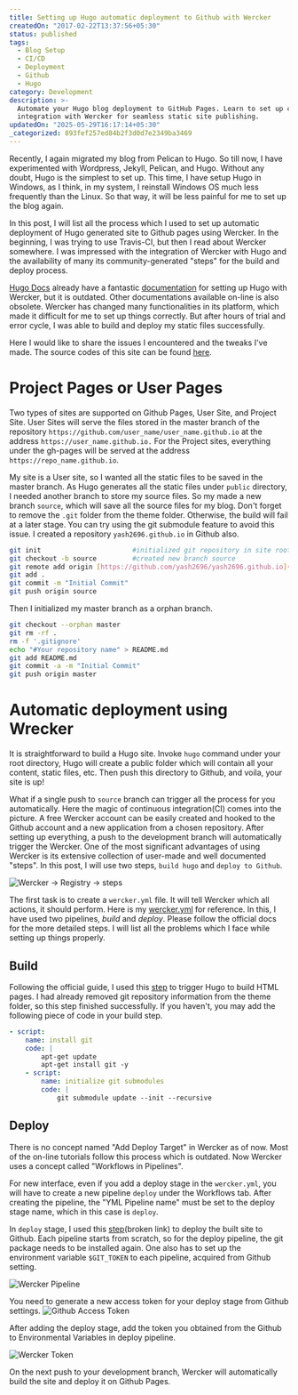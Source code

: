 ```yaml
---
title: Setting up Hugo automatic deployment to Github with Wercker
createdOn: "2017-02-22T13:37:56+05:30"
status: published
tags:
  - Blog Setup
  - CI/CD
  - Deployment
  - Github
  - Hugo
category: Development
description: >-
  Automate your Hugo blog deployment to GitHub Pages. Learn to set up continuous
  integration with Wercker for seamless static site publishing.
updatedOn: "2025-05-29T16:17:14+05:30"
_categorized: 893fef257ed84b2f3d0d7e2349ba3469
---
```


Recently, I again migrated my blog from Pelican to Hugo. So till now, I have
experimented with Wordpress, Jekyll, Pelican, and Hugo. Without any doubt, Hugo
is the simplest to set up. This time, I have setup Hugo in Windows, as I think,
in my system, I reinstall Windows OS much less frequently than the Linux. So
that way, it will be less painful for me to set up the blog again.

In this post, I will list all the process which I used to set up automatic
deployment of Hugo generated site to Github pages using Wercker. In the
beginning, I was trying to use Travis-CI, but then I read about Wercker
somewhere. I was impressed with the integration of Wercker with Hugo and the
availability of many its community-generated "steps" for the build and deploy
process.

[Hugo Docs](https://gohugo.io/getting-started/) already have a fantastic
[documentation](https://discourse.gohugo.io/t/automated-hugo-deployments-anywhere-using-wercker/539)
for setting up Hugo with Wercker, but it is outdated. Other documentations
available on-line is also obsolete. Wercker has changed many functionalities in
its platform, which made it difficult for me to set up things correctly. But
after hours of trial and error cycle, I was able to build and deploy my static
files successfully.

Here I would like to share the issues I encountered and the tweaks I've made.
The source codes of this site can be found
[here](https://github.com/yashhere/yashhere.github.io).

# Project Pages or User Pages

Two types of sites are supported on Github Pages, User Site, and Project Site.
User Sites will serve the files stored in the master branch of the repository
`https://github.com/user_name/user_name.github.io` at the address
`https://user_name.github.io.` For the Project sites, everything under the
gh-pages will be served at the address `https://repo_name.github.io`.

My site is a User site, so I wanted all the static files to be saved in the
master branch. As Hugo generates all the static files under `public` directory,
I needed another branch to store my source files. So my made a new branch
`source`, which will save all the source files for my blog. Don't forget to
remove the `.git` folder from the theme folder. Otherwise, the build will fail
at a later stage. You can try using the git submodule feature to avoid this
issue. I created a repository `yash2696.github.io` in Github also.

```sh
git init                       #initialized git repository in site root
git checkout -b source         #created new branch source
git remote add origin [https://github.com/yash2696/yash2696.github.io](https://github.com/yashhere/yashhere.github.io)
git add .
git commit -m "Initial Commit"
git push origin source
```

Then I initialized my master branch as a orphan branch.

```sh
git checkout --orphan master
git rm -rf .
rm -f '.gitignore'
echo "#Your repository name" > README.md
git add README.md
git commit -a -m "Initial Commit"
git push origin master
```

# Automatic deployment using Wrecker

It is straightforward to build a Hugo site. Invoke `hugo` command under your
root directory, Hugo will create a public folder which will contain all your
content, static files, etc. Then push this directory to Github, and voila, your
site is up!

What if a single push to `source` branch can trigger all the process for you
automatically. Here the magic of continuous integration(CI) comes into the
picture. A free Wercker account can be easily created and hooked to the Github
account and a new application from a chosen repository. After setting up
everything, a push to the development branch will automatically trigger the
Wercker. One of the most significant advantages of using Wercker is its
extensive collection of user-made and well documented "steps". In this post, I
will use two steps, `build hugo` and `deploy to Github`.

![Wercker → Registry → steps](/images/notes/setting-up-hugo-automatic-deployment-to-github-with-wercker/wercker-steps.png "Wercker → Registry → steps")

The first task is to create a `wercker.yml` file. It will tell Wercker which all
actions, it should perform. Here is my
[wercker.yml](https://raw.githubusercontent.com/yash2696/yash2696.github.io/source/wercker.yml)
for reference. In this, I have used two pipelines, _build_ and _deploy_. Please
follow the official docs for the more detailed steps. I will list all the
problems which I face while setting up things properly.

## Build

Following the official guide, I used this
[step](https://github.com/ArjenSchwarz/wercker-step-hugo-build) to trigger Hugo
to build HTML pages. I had already removed git repository information from the
theme folder, so this step finished successfully. If you haven't, you may add
the following piece of code in your build step.

```yml
- script:
    name: install git
    code: |
        apt-get update
        apt-get install git -y
    - script:
        name: initialize git submodules
        code: |
            git submodule update --init --recursive
```

## Deploy

There is no concept named "Add Deploy Target" in Wercker as of now. Most of the
on-line tutorials follow this process which is outdated. Now Wercker uses a
concept called "Workflows in Pipelines".

For new interface, even if you add a deploy stage in the `wercker.yml`, you will
have to create a new pipeline `deploy` under the Workflows tab. After creating
the pipeline, the "YML Pipeline name" must be set to the deploy stage name,
which in this case is `deploy`.

In `deploy` stage, I used this
[step](https://app.wercker.com/applications/55af22c5f32b86a9290ec706/tab/details/)(broken
link) to deploy the built site to Github. Each pipeline starts from scratch, so
for the deploy pipeline, the git package needs to be installed again. One also
has to set up the environment variable `$GIT_TOKEN` to each pipeline, acquired
from Github setting.

![Wercker Pipeline](/images/notes/setting-up-hugo-automatic-deployment-to-github-with-wercker/wercker-pipeline.png "Wercker Pipeline")

You need to generate a new access token for your deploy stage from Github
settings.
![Github Access Token](/images/notes/setting-up-hugo-automatic-deployment-to-github-with-wercker/wercker-access-token.png "Github Access Token")

After adding the deploy stage, add the token you obtained from the Github to
Environmental Variables in deploy pipeline.

![Wercker Token](/images/notes/setting-up-hugo-automatic-deployment-to-github-with-wercker/wercker-token.png "Wercker Token")

On the next push to your development branch, Wercker will automatically build
the site and deploy it on Github Pages.
